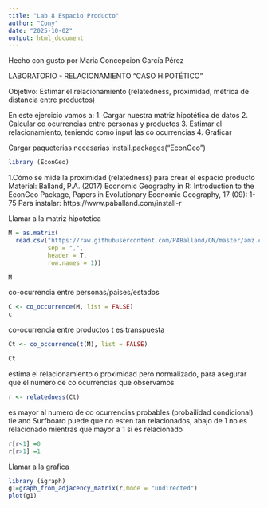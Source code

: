 ```yaml
---
title: "Lab 8 Espacio Producto"
author: "Cony"
date: "2025-10-02"
output: html_document
---
```

Hecho con gusto por Maria Concepcion García Pérez

LABORATORIO - RELACIONAMIENTO "CASO HIPOTÉTICO" 

Objetivo: Estimar el relacionamiento (relatedness, proximidad, métrica de distancia entre productos)

En este ejercicio vamos a:
1. Cargar nuestra matriz hipotética de datos
2. Calcular co ocurrencias entre personas y productos 
3. Estimar el relacionamiento, teniendo como input las co ocurrencias
4. Graficar

Cargar paqueterias necesarias
install.packages("EconGeo")
```r

library (EconGeo)
```

1.Cómo se mide la proximidad (relatedness) para crear el espacio producto
 Material: Balland, P.A. (2017) Economic Geography in R: Introduction to the EconGeo Package, Papers in Evolutionary Economic Geography, 17 (09): 1-75 
Para instalar: https://www.paballand.com/install-r

Llamar a la matriz hipotetica
```r
M = as.matrix(
  read.csv("https://raw.githubusercontent.com/PABalland/ON/master/amz.csv" , 
           sep = ",", 
           header = T, 
           row.names = 1))

M
```

co-ocurrencia entre personas/paises/estados
```r
C <- co_occurrence(M, list = FALSE)
c
```

co-ocurrencia entre productos t es transpuesta
```r
Ct <- co_occurrence(t(M), list = FALSE)

Ct
```

estima el relacionamiento o proximidad pero normalizado, para asegurar que el numero de co ocurrencias que observamos
```r
r <- relatedness(Ct)
```

es mayor al numero de co ocurrencias probables (probailidad condicional)
tie and Surfboard puede que no esten tan relacionados, abajo de  1 no es relacionado mientras que mayor a 1 si es relacionado
```r
r[r<1] =0
r[r>1] =1
```

Llamar a la grafica

```r
library (igraph)
g1=graph_from_adjacency_matrix(r,mode = "undirected")
plot(g1)
```
